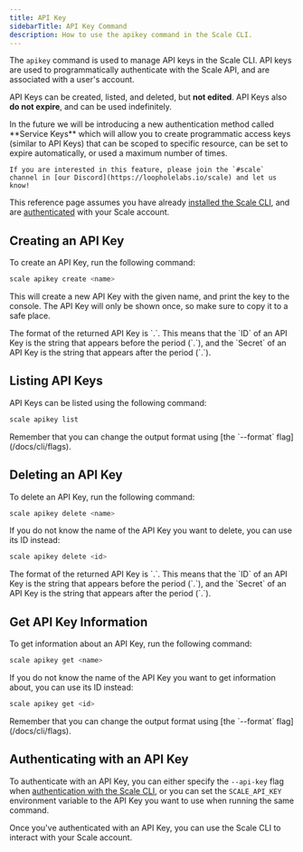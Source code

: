 ```yaml
---
title: API Key
sidebarTitle: API Key Command
description: How to use the apikey command in the Scale CLI.
---
```


The `apikey` command is used to manage API keys in the Scale CLI.
API keys are used to programmatically authenticate with the Scale API, and are associated with a user's account.

API Keys can be created, listed, and deleted, but **not edited**. API Keys also **do not expire**, and can be used indefinitely.

<Info>
    In the future we will be introducing a new authentication method called **Service Keys** which will allow you to
    create programmatic access keys (similar to API Keys) that can be scoped to specific resource, can be set to expire automatically,
    or used a maximum number of times.

    If you are interested in this feature, please join the `#scale` channel in [our Discord](https://loopholelabs.io/scale) and let us know!
</Info>

This reference page assumes you have already [installed the Scale CLI](/docs/cli/installation),
and are [authenticated](/docs/cli/auth) with your Scale account.

## Creating an API Key

To create an API Key, run the following command:

```bash
scale apikey create <name>
```

This will create a new API Key with the given name, and print the key to the console. The API Key will only be shown once,
so make sure to copy it to a safe place.

<Note>
    The format of the returned API Key is `<ID>.<Secret>`. This means that the `ID` of an API Key is the string that appears
    before the period (`.`), and the `Secret` of an API Key is the string that appears after the period (`.`).
</Note>

## Listing API Keys

API Keys can be listed using the following command:

```bash
scale apikey list
```

<Tip>
    Remember that you can change the output format using [the `--format` flag](/docs/cli/flags).
</Tip>

## Deleting an API Key

To delete an API Key, run the following command:

```bash
scale apikey delete <name>
```

If you do not know the name of the API Key you want to delete, you can use its ID instead:

```bash
scale apikey delete <id>
```

<Note>
    The format of the returned API Key is `<ID>.<Secret>`. This means that the `ID` of an API Key is the string that appears
    before the period (`.`), and the `Secret` of an API Key is the string that appears after the period (`.`).
</Note>

## Get API Key Information

To get information about an API Key, run the following command:

```bash
scale apikey get <name>
```

If you do not know the name of the API Key you want to get information about, you can use its ID instead:

```bash
scale apikey get <id>
```

<Tip>
    Remember that you can change the output format using [the `--format` flag](/docs/cli/flags).
</Tip>

## Authenticating with an API Key

To authenticate with an API Key, you can either specify the `--api-key` flag when [authentication with the Scale CLI](/docs/cli/auth),
or you can set the `SCALE_API_KEY` environment variable to the API Key you want to use when running the same command.

Once you've authenticated with an API Key, you can use the Scale CLI to interact with your Scale account.